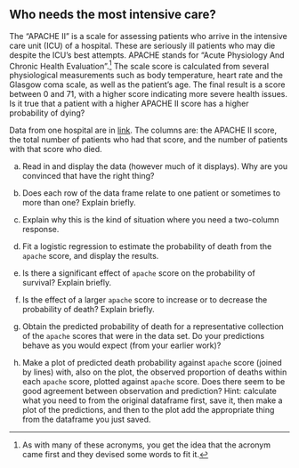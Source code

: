 ##  Who needs the most intensive care?


 The "APACHE II" is a scale for assessing patients who
arrive in the intensive care unit (ICU) of a hospital. These are seriously
ill patients who may die despite the ICU's best attempts. APACHE
stands for "Acute Physiology And Chronic Health Evaluation".^[As with many of these acronyms, you get the idea that the acronym came first and they devised some words to fit it.]
The scale score is calculated from several physiological measurements
such as body temperature, heart rate and the Glasgow coma scale, as
well as the patient's age. The final result is a score between 0 and
71, with a higher score indicating more severe health issues. Is it
true that a patient with a higher APACHE II score has a higher
probability of dying?

Data from one hospital are in
[link](http://ritsokiguess.site/datafiles/apache.txt). The columns
are: the APACHE II score, the total number of patients who had that
score, and the number of patients with that score who died.



(a) Read in and display the data (however much of it
displays). Why are you convinced that have the right thing?


(b) Does each row of the data frame relate to one patient or
sometimes to more than one? Explain briefly.


(c) Explain why this is the kind of situation where you need a
two-column response.

(d) Fit a logistic regression to estimate the probability of
death from the `apache` score, and display the results.


(e) Is there a significant effect of `apache` score on the
probability of survival? Explain briefly.


(f) Is the effect of a larger `apache` score to increase or to
decrease the probability of death? Explain briefly.


(g) Obtain the predicted probability of death for a representative collection of the
`apache` scores that were in the data set. Do your predictions behave as you would expect (from your earlier work)?


(h) Make a plot of predicted death probability against
`apache` score (joined by lines) with, also on the plot, the
observed proportion of deaths within each `apache` score,
plotted against `apache` score. Does there seem to be good
agreement between observation and prediction? Hint: calculate what you need to from the original dataframe first, save it, then make a plot of the predictions, and then to the plot add the appropriate thing from the dataframe you just saved.





